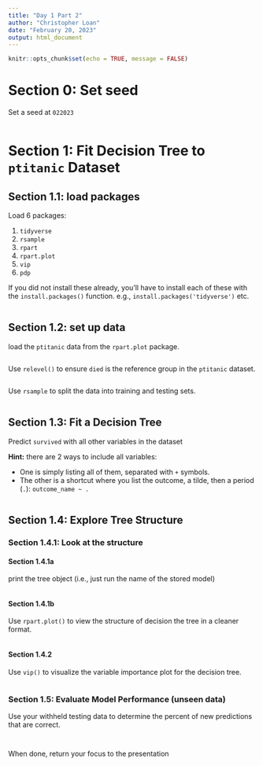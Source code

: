 ```yaml
---
title: "Day 1 Part 2"
author: "Christopher Loan"
date: "February 20, 2023"
output: html_document
---
```


```r
knitr::opts_chunk$set(echo = TRUE, message = FALSE)
```

# Section 0: Set seed

Set a seed at `022023`

```r

```

# Section 1: Fit Decision Tree to `ptitanic` Dataset

## Section 1.1: load packages

Load 6 packages: 

1. `tidyverse`
2. `rsample`
3. `rpart`
4. `rpart.plot`
5. `vip`
6. `pdp`

If you did not install these already, you'll have to install each of these with the `install.packages()` function. e.g., `install.packages('tidyverse')` etc.


```r

```

## Section 1.2: set up data

load the `ptitanic` data from the `rpart.plot` package. 

```r

```

Use `relevel()` to ensure `died` is the reference group in the `ptitanic` dataset.

```r

```

Use `rsample` to split the data into training and testing sets.

```r

```

## Section 1.3: Fit a Decision Tree

Predict `survived` with all other variables in the dataset

**Hint:** there are 2 ways to include all variables:

* One is simply listing all of them, separated with `+` symbols. 
* The other is a shortcut where you list the outcome, a tilde, then a period (`.`): `outcome_name ~ .`

```r

```


## Section 1.4: Explore Tree Structure 

### Section 1.4.1: Look at the structure

#### Section 1.4.1a

print the tree object (i.e., just run the name of the stored model)

```r

```

#### Section 1.4.1b

Use `rpart.plot()` to view the structure of decision the tree in a cleaner format.

```r

```

#### Section 1.4.2

Use `vip()` to visualize the variable importance plot for the decision tree.

```r

```

### Section 1.5: Evaluate Model Performance (unseen data)

Use your withheld testing data to determine the percent of new predictions that are correct.

```r

```

```r

```


When done, return your focus to the presentation
